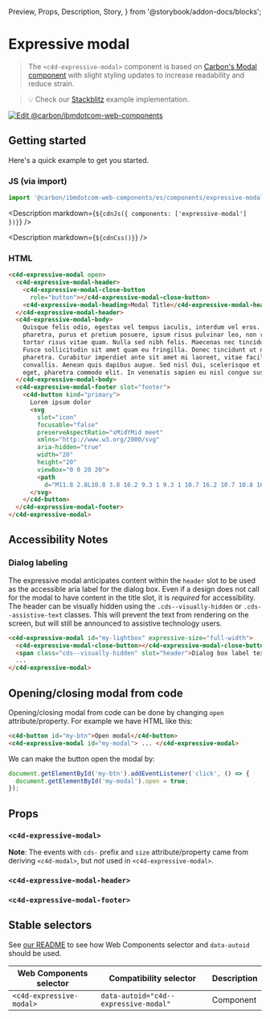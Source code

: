   Preview,
  Props,
  Description,
  Story,
} from '@storybook/addon-docs/blocks';

# Expressive modal

> The `<c4d-expressive-modal>` component is based on
> [Carbon's Modal component](https://custom-elements.carbondesignsystem.com/?path=/story/components-modal--default-story)
> with slight styling updates to increase readability and reduce strain.

> 💡 Check our
> [Stackblitz](https://stackblitz.com/github/carbon-design-system/carbon-for-ibm-dotcom/tree/main/packages/web-components/examples/stackblitz/components/expressive-modal)
> example implementation.

[![Edit @carbon/ibmdotcom-web-components](https://developer.stackblitz.com/img/open_in_stackblitz.svg)](https://stackblitz.com/github/carbon-design-system/carbon-for-ibm-dotcom/tree/main/packages/web-components/examples/codesandbox/components/expressive-modal)

## Getting started

Here's a quick example to get you started.

### JS (via import)

```javascript
import '@carbon/ibmdotcom-web-components/es/components/expressive-modal/index.js';
```

<Description markdown={`${cdnJs({ components: ['expressive-modal'] })}`} />

<Description markdown={`${cdnCss()}`} />

### HTML

```html
<c4d-expressive-modal open>
  <c4d-expressive-modal-header>
    <c4d-expressive-modal-close-button
      role="button"></c4d-expressive-modal-close-button>
    <c4d-expressive-modal-heading>Modal Title</c4d-expressive-modal-heading>
  </c4d-expressive-modal-header>
  <c4d-expressive-modal-body>
    Quisque felis odio, egestas vel tempus iaculis, interdum vel eros. Phasellus
    pharetra, purus et pretium posuere, ipsum risus pulvinar leo, non rutrum
    tortor risus vitae quam. Nulla sed nibh felis. Maecenas nec tincidunt eros.
    Fusce sollicitudin sit amet quam eu fringilla. Donec tincidunt ut nisi vitae
    pharetra. Curabitur imperdiet ante sit amet mi laoreet, vitae facilisis ante
    convallis. Aenean quis dapibus augue. Sed nisl dui, scelerisque et augue
    eget, pharetra commodo elit. In venenatis sapien eu nisl congue suscipit.
  </c4d-expressive-modal-body>
  <c4d-expressive-modal-footer slot="footer">
    <c4d-button kind="primary">
      Lorem ipsum dolor
      <svg
        slot="icon"
        focusable="false"
        preserveAspectRatio="xMidYMid meet"
        xmlns="http://www.w3.org/2000/svg"
        aria-hidden="true"
        width="20"
        height="20"
        viewBox="0 0 20 20">
        <path
          d="M11.8 2.8L10.8 3.8 16.2 9.3 1 9.3 1 10.7 16.2 10.7 10.8 16.2 11.8 17.2 19 10z"></path>
      </svg>
    </c4d-button>
  </c4d-expressive-modal-footer>
</c4d-expressive-modal>
```

## Accessibility Notes

### Dialog labeling

The expressive modal anticipates content within the `header` slot to be used as
the accessible aria label for the dialog box. Even if a design does not call for
the modal to have content in the title slot, it is _required_ for accessibility.
The header can be visually hidden using the `.cds--visually-hidden` or
`.cds--assistive-text` classes. This will prevent the text from rendering on the
screen, but will still be announced to assistive technology users.

```html
<c4d-expressive-modal id="my-lightbox" expressive-size="full-width">
  <c4d-expressive-modal-close-button></c4d-expressive-modal-close-button>
  <span class="cds--visually-hidden" slot="header">Dialog box label text</span>
  ...
</c4d-expressive-modal>
```

## Opening/closing modal from code

Opening/closing modal from code can be done by changing `open`
attribute/property. For example we have HTML like this:

```html
<c4d-button id="my-btn">Open modal</c4d-button>
<c4d-expressive-modal id="my-modal"> ... </c4d-expressive-modal>
```

We can make the button open the modal by:

```javascript
document.getElementById('my-btn').addEventListener('click', () => {
  document.getElementById('my-modal').open = true;
});
```

## Props

### `<c4d-expressive-modal>`

**Note**: The events with `cds-` prefix and `size` attribute/property came from
deriving `<c4d-modal>`, but _not_ used in `<c4d-expressive-modal>`.

<Props of="c4d-expressive-modal" />

### `<c4d-expressive-modal-header>`

<Props of="c4d-expressive-modal-header" />

### `<c4d-expressive-modal-footer>`

<Props of="c4d-expressive-modal-footer" />

## Stable selectors

See
[our README](https://github.com/carbon-design-system/carbon-for-ibm-dotcom/tree/main/packages/web-components#stable-selectors-for-analytics-and-integratione2e-testing-in-web-components)
to see how Web Components selector and `data-autoid` should be used.

| Web Components selector  | Compatibility selector                | Description |
| ------------------------ | ------------------------------------- | ----------- |
| `<c4d-expressive-modal>` | `data-autoid="c4d--expressive-modal"` | Component   |

<Description markdown={contributing} />
